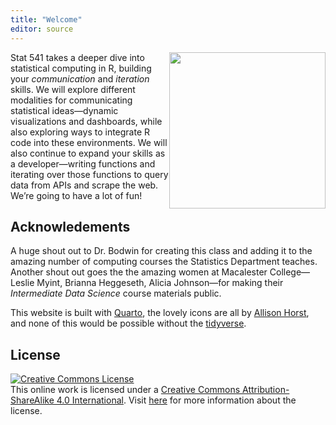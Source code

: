 ```yaml
---
title: "Welcome"
editor: source
---
```


![](images/cat-monsters-horst.png){style="float: right;" fig-alt="A orange longhaired cat curled up in a ball which three round green monsters give it pets." fig-align="right" width="250"}

Stat 541 takes a deeper dive into statistical computing in R, building your 
*communication* and *iteration* skills. We will explore different modalities for
communicating statistical ideas---dynamic visualizations and dashboards, 
while also exploring ways to integrate R code into these environments. We will 
also continue to expand your skills as a developer---writing functions and
iterating over those functions to query data from APIs and scrape the web. We're
going to have a lot of fun!

## Acknowledements {.unnumbered}

A huge shout out to Dr. Bodwin for creating this class and adding it to the 
amazing number of computing courses the Statistics Department teaches. Another
shout out goes the the amazing women at Macalester College---Leslie Myint,
Brianna Heggeseth, Alicia Johnson---for making their *Intermediate Data Science*
course materials public. 

This website is built with [Quarto](https://quarto.org), the lovely icons are all by [Allison Horst](https://allisonhorst.com/), and none of this would be possible without the [tidyverse](https://tidyverse.org).

## License {.unnumbered}

<a rel="license" href="https://creativecommons.org/licenses/by-sa/4.0/"><img src="https://licensebuttons.net/l/by-sa/4.0/88x31.png" alt="Creative Commons License" style="border-width:0"/></a><br />This online work is licensed under a <a rel="license" href="https://creativecommons.org/licenses/by-sa/4.0/">Creative Commons Attribution-ShareAlike 4.0 International</a>. Visit [here](https://github.com/rstudio-education/datascience-box/blob/master/LICENSE.md) for more information about the license.
